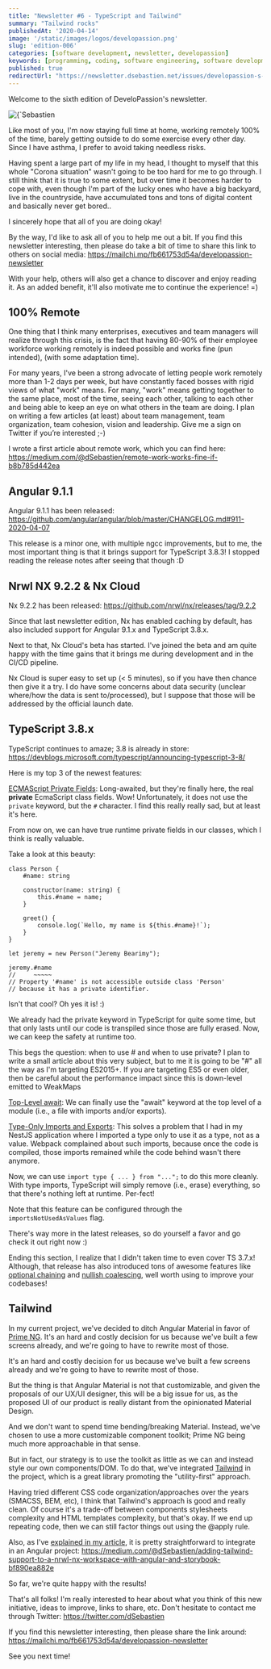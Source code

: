 ```yaml
---
title: "Newsletter #6 - TypeScript and Tailwind"
summary: "Tailwind rocks"
publishedAt: '2020-04-14'
image: '/static/images/logos/developassion.png'
slug: 'edition-006'
categories: [software development, newsletter, developassion]
keywords: [programming, coding, software engineering, software development, it, newsletter]
published: true
redirectUrl: "https://newsletter.dsebastien.net/issues/developassion-s-newsletter-6-typescript-and-tailwind-763950"
---
```


Welcome to the sixth edition of DeveloPassion's newsletter.

<BlogPostCenteredContent>
  <Image
    alt={`Sebastien Dubois's Newsletter`}
    src={`/static/images/logos/developassion.png`}
    width={480}
    height={270}
    priority
  />
</BlogPostCenteredContent>

Like most of you, I'm now staying full time at home, working remotely 100% of the time, barely getting outside to do some exercise every other day. Since I have asthma, I prefer to avoid taking needless risks.

Having spent a large part of my life in my head, I thought to myself that this whole "Corona situation" wasn't going to be too hard for me to go through. I still think that it is true to some extent, but over time it becomes harder to cope with, even though I'm part of the lucky ones who have a big backyard, live in the countryside, have accumulated tons and tons of digital content and basically never get bored..

I sincerely hope that all of you are doing okay!

By the way, I'd like to ask all of you to help me out a bit. If you find this newsletter interesting, then please do take a bit of time to share this link to others on social media: https://mailchi.mp/fb661753d54a/developassion-newsletter

With your help, others will also get a chance to discover and enjoy reading it. As an added benefit, it'll also motivate me to continue the experience! =)

## 100% Remote

One thing that I think many enterprises, executives and team managers will realize through this crisis, is the fact that having 80-90% of their employee workforce working remotely is indeed possible and works fine (pun intended), (with some adaptation time).

For many years, I've been a strong advocate of letting people work remotely more than 1-2 days per week, but have constantly faced bosses with rigid views of what "work" means. For many, "work" means getting together to the same place, most of the time, seeing each other, talking to each other and being able to keep an eye on what others in the team are doing.
I plan on writing a few articles (at least) about team management, team organization, team cohesion, vision and leadership. Give me a sign on Twitter if you’re interested ;-)

I wrote a first article about remote work, which you can find here: https://medium.com/@dSebastien/remote-work-works-fine-if-b8b785d442ea

## Angular 9.1.1

Angular 9.1.1 has been released: https://github.com/angular/angular/blob/master/CHANGELOG.md#911-2020-04-07

This release is a minor one, with multiple ngcc improvements, but to me, the most important thing is that it brings support for TypeScript 3.8.3! I stopped reading the release notes after seeing that though :D

## Nrwl NX 9.2.2 & Nx Cloud

Nx 9.2.2 has been released: https://github.com/nrwl/nx/releases/tag/9.2.2

Since that last newsletter edition, Nx has enabled caching by default, has also included support for Angular 9.1.x and TypeScript 3.8.x.

Next to that, Nx Cloud's beta has started. I've joined the beta and am quite happy with the time gains that it brings me during development and in the CI/CD pipeline.

Nx Cloud is super easy to set up (< 5 minutes), so if you have then chance then give it a try.
I do have some concerns about data security (unclear where/how the data is sent to/processed), but I suppose that those will be addressed by the official launch date.

## TypeScript 3.8.x

TypeScript continues to amaze; 3.8 is already in store: https://devblogs.microsoft.com/typescript/announcing-typescript-3-8/

Here is my top 3 of the newest features:

<a href="https://devblogs.microsoft.com/typescript/announcing-typescript-3-8/#ecmascript-private-fields" rel="noopener">ECMAScript Private Fields</a>: Long-awaited, but they're finally here, the real <b>private</b> EcmaScript class fields. Wow! Unfortunately, it does not use the `private` keyword, but the `#` character. I find this really really sad, but at least it's here.

From now on, we can have true runtime private fields in our classes, which I think is really valuable.

Take a look at this beauty:

```
class Person {
    #name: string

    constructor(name: string) {
        this.#name = name;
    }

    greet() {
        console.log(`Hello, my name is ${this.#name}!`);
    }
}

let jeremy = new Person("Jeremy Bearimy");

jeremy.#name
//     ~~~~~
// Property '#name' is not accessible outside class 'Person'
// because it has a private identifier.
```

Isn't that cool? Oh yes it is! :)

We already had the private keyword in TypeScript for quite some time, but that only lasts until our code is transpiled since those are fully erased. Now, we can keep the safety at runtime too.

This begs the question: when to use # and when to use private? I plan to write a small article about this very subject, but to me it is going to be "#" all the way as I'm targeting ES2015+. If you are targeting ES5 or even older, then be careful about the performance impact since this is down-level emitted to WeakMaps

<a href="https://devblogs.microsoft.com/typescript/announcing-typescript-3-8/#top-level-await" rel="noopener">Top-Level await</a>: We can finally use the "await" keyword at the top level of a module (i.e., a file with imports and/or exports).

<a href="https://devblogs.microsoft.com/typescript/announcing-typescript-3-8/#type-only-imports-exports" rel="noopener">Type-Only Imports and Exports</a>: This solves a problem that I had in my NestJS application where I imported a type only to use it as a type, not as a value. Webpack complained about such imports, because once the code is compiled, those imports remained while the code behind wasn't there anymore.

Now, we can use `import type { ... } from "...";` to do this more cleanly. With type imports, TypeScript will simply remove (i.e., erase) everything, so that there's nothing left at runtime. Per-fect!

Note that this feature can be configured through the `importsNotUsedAsValues` flag.

There's way more in the latest releases, so do yourself a favor and go check it out right now :)

Ending this section, I realize that I didn't taken time to even cover TS 3.7.x! Although, that release has also introduced tons of awesome features like <a href="https://devblogs.microsoft.com/typescript/announcing-typescript-3-7/#optional-chaining" rel="noopener">optional chaining</a> and <a href="https://devblogs.microsoft.com/typescript/announcing-typescript-3-7/#nullish-coalescing">nullish coalescing</a>, well worth using to improve your codebases!

## Tailwind

In my current project, we've decided to ditch Angular Material in favor of <a href="https://www.primefaces.org/primeng/" rel="noopener">Prime NG</a>.
It's an hard and costly decision for us because we've built a few screens already, and we're going to have to rewrite most of those.

It's an hard and costly decision for us because we've built a few screens already and we're going to have to rewrite most of those.

But the thing is that Angular Material is not that customizable, and given the proposals of our UX/UI designer, this will be a big issue for us, as the proposed UI of our product is really distant from the opinionated Material Design.

And we don't want to spend time bending/breaking Material. Instead, we've chosen to use a more customizable component toolkit; Prime NG being much more approachable in that sense.

But in fact, our strategy is to use the toolkit as little as we can and instead style our own components/DOM. To do that, we've integrated <a href="https://tailwindcss.com/" rel="noopener">Tailwind</a> in the project, which is a great library promoting the "utility-first" approach.

Having tried different CSS code organization/approaches over the years (SMACSS, BEM, etc), I think that Tailwind's approach is good and really clean. Of course it's a trade-off between components stylesheets complexity and HTML templates complexity, but that's okay. If we end up repeating code, then we can still factor things out using the @apply rule.

Also, as I've <a href="https://medium.com/@dSebastien/adding-tailwind-support-to-a-nrwl-nx-workspace-with-angular-and-storybook-bf890ea882e" rel="noopener">explained in my article</a>, it is pretty straightforward to integrate in an Angular project: https://medium.com/@dSebastien/adding-tailwind-support-to-a-nrwl-nx-workspace-with-angular-and-storybook-bf890ea882e

So far, we're quite happy with the results!

That's all folks!
I'm really interested to hear about what you think of this new initiative, ideas to improve, links to share, etc. Don't hesitate to contact me through Twitter: https://twitter.com/dSebastien

If you find this newsletter interesting, then please share the link around: https://mailchi.mp/fb661753d54a/developassion-newsletter

See you next time!

<BlogPostSignature />
